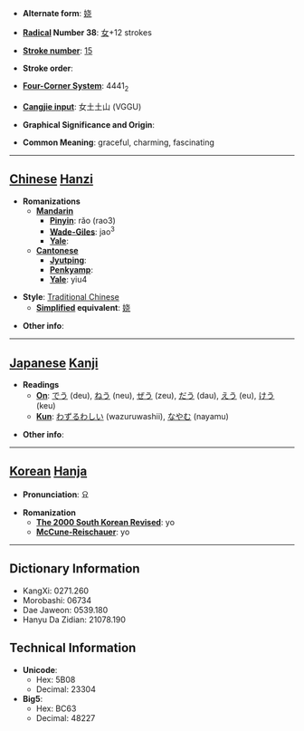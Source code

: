* '''Alternate form''': [[娆]]

* '''[[Wiktionary:Chinese radical index| Radical]] Number 38''': [[Wiktionary:Chinese radical index 女|女]]+12 strokes

* '''[[Wiktionary:Chinese total strokes index|Stroke number]]''': [[Wiktionary:Chinese total strokes index 15|15]]

* '''Stroke order''': 

* '''[[Wiktionary:Chinese four corner index|Four-Corner System]]''': 4441<sub>2</sub>

* '''[[Wiktionary:Chinese Cangjie index|Cangjie input]]''': 女土土山 (VGGU)

* '''Graphical Significance and Origin''': 

* '''Common Meaning''': graceful, charming, fascinating

----

== [[Chinese]] [[Hanzi]] ==

* '''Romanizations'''
** '''[[Mandarin]]'''
*** '''[[Pinyin]]''': rǎo (rao3)
*** '''[[Wade-Giles]]''': jao<sup>3</sup>
*** '''[[Yale]]''': 
** '''[[Cantonese]]'''
*** '''[[Jyutping]]''':
*** '''[[Penkyamp]]''': 
*** '''[[Yale]]''': yiu4

* '''Style''': [[Traditional Chinese]] 
** '''[[Simplified Chinese|Simplified]] equivalent''': [[娆]]

* '''Other info''': 

----

== [[Japanese]] [[Kanji]] ==

* '''Readings'''
** '''[[On]]''': [[でう]] (deu), [[ねう]] (neu), [[ぜう]] (zeu), [[だう]] (dau), [[えう]] (eu), [[けう]] (keu)
** '''[[Kun]]''': [[わずるわしい]] (wazuruwashii), [[なやむ]] (nayamu)

* '''Other info''':  

----

== [[Korean]] [[Hanja]] ==

* '''Pronunciation''': 요

* '''Romanization'''
** '''[[The 2000 South Korean Revised Romanization|The 2000 South Korean Revised]]''': yo
** '''[[McCune-Reischauer]]''': yo

----

== Dictionary Information ==

* KangXi: 0271.260
* Morobashi: 06734
* Dae Jaweon: 0539.180
* Hanyu Da Zidian: 21078.190

== Technical Information ==

* '''Unicode''':
** Hex: 5B08
** Decimal: 23304
* '''Big5''':
** Hex: BC63
** Decimal: 48227